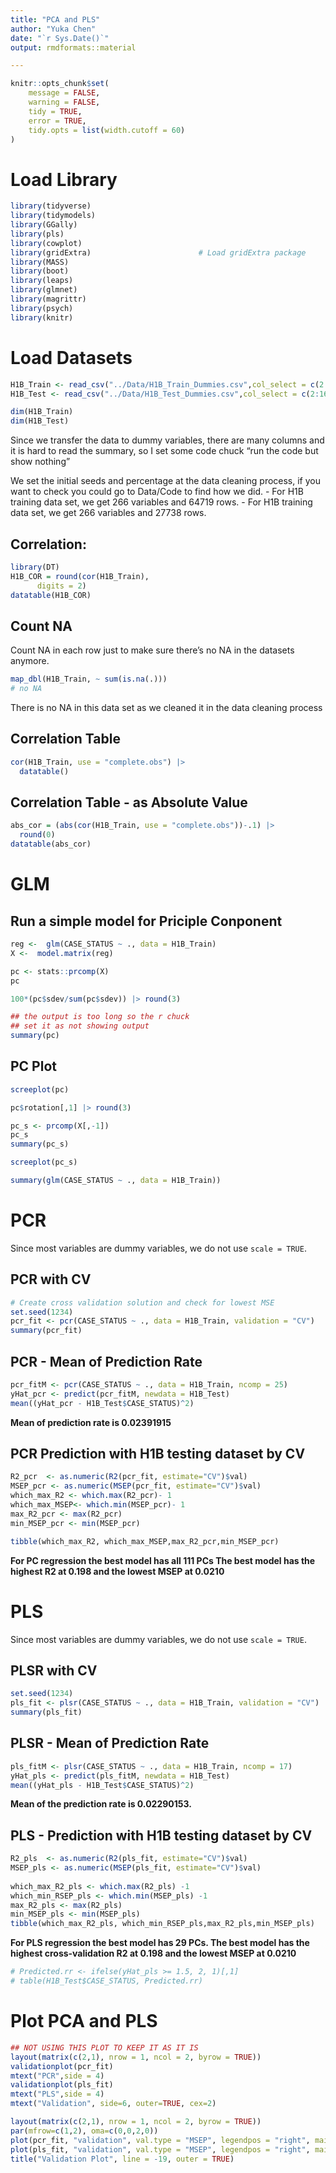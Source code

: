 ```yaml
---
title: "PCA and PLS"
author: "Yuka Chen"
date: "`r Sys.Date()`"
output: rmdformats::material

---
```

```r
knitr::opts_chunk$set(
	message = FALSE,
	warning = FALSE,
	tidy = TRUE,
	error = TRUE,
	tidy.opts = list(width.cutoff = 60)
)
```

# Load Library
```r
library(tidyverse)
library(tidymodels)
library(GGally)
library(pls)
library(cowplot)
library(gridExtra)                        # Load gridExtra package
library(MASS)
library(boot)
library(leaps)
library(glmnet)
library(magrittr)
library(psych)
library(knitr)

```

# Load Datasets

```r
H1B_Train <- read_csv("../Data/H1B_Train_Dummies.csv",col_select = c(2:163))
H1B_Test <- read_csv("../Data/H1B_Test_Dummies.csv",col_select = c(2:164))

dim(H1B_Train)
dim(H1B_Test)

```

Since we transfer the data to dummy variables, there are many columns and it is hard to read the summary, so I set some code chuck "run the code but show nothing"

We set the initial seeds and percentage at the data cleaning process, if you want to check you could go to Data/Code to find how we did.
- For H1B training data set, we get 266 variables and 64719 rows. 
- For H1B training data set, we get 266 variables and 27738 rows. 



## Correlation:
```r
library(DT)
H1B_COR = round(cor(H1B_Train),
      digits = 2)
datatable(H1B_COR)
```

## Count NA

Count NA in each row just to make sure there's no NA in the datasets anymore.

```r
map_dbl(H1B_Train, ~ sum(is.na(.)))
# no NA
```

There is no NA in this data set as we cleaned it in the data cleaning process

## Correlation Table
```r
cor(H1B_Train, use = "complete.obs") |> 
  datatable()
```
## Correlation Table - as Absolute Value

```r
abs_cor = (abs(cor(H1B_Train, use = "complete.obs"))-.1) |> 
  round(0)
datatable(abs_cor)
```
# GLM

## Run a simple model for Priciple Conponent

```r
reg <-  glm(CASE_STATUS ~ ., data = H1B_Train)
X <-  model.matrix(reg)
```

```r
pc <- stats::prcomp(X)
pc
```

```r
100*(pc$sdev/sum(pc$sdev)) |> round(3)
```

```r
## the output is too long so the r chuck 
## set it as not showing output
summary(pc)
```

## PC Plot
```r
screeplot(pc)
```

```r
pc$rotation[,1] |> round(3)
```

```r
pc_s <- prcomp(X[,-1])
pc_s
summary(pc_s)
```


```r
screeplot(pc_s)
```

```r
summary(glm(CASE_STATUS ~ ., data = H1B_Train))
```

# PCR

Since most variables are dummy variables, we do not use `scale = TRUE`.

## PCR with CV
```r
# Create cross validation solution and check for lowest MSE
set.seed(1234)
pcr_fit <- pcr(CASE_STATUS ~ ., data = H1B_Train, validation = "CV")
summary(pcr_fit)
```

## PCR - Mean of Prediction Rate
```r
pcr_fitM <- pcr(CASE_STATUS ~ ., data = H1B_Train, ncomp = 25)
yHat_pcr <- predict(pcr_fitM, newdata = H1B_Test)
mean((yHat_pcr - H1B_Test$CASE_STATUS)^2)
```

**Mean of prediction rate is 0.02391915**

## PCR Prediction with H1B testing dataset by CV

```r
R2_pcr  <- as.numeric(R2(pcr_fit, estimate="CV")$val)
MSEP_pcr <- as.numeric(MSEP(pcr_fit, estimate="CV")$val)
which_max_R2 <- which.max(R2_pcr)- 1
which_max_MSEP<- which.min(MSEP_pcr)- 1
max_R2_pcr <- max(R2_pcr)
min_MSEP_pcr <- min(MSEP_pcr)

tibble(which_max_R2, which_max_MSEP,max_R2_pcr,min_MSEP_pcr)
```

**For PC regression the best model has all 111 PCs The best model has the highest R2 at 0.198 and the lowest MSEP at 0.0210**

# PLS

Since most variables are dummy variables, we do not use `scale = TRUE`.

## PLSR with CV
```r
set.seed(1234)
pls_fit <- plsr(CASE_STATUS ~ ., data = H1B_Train, validation = "CV")
summary(pls_fit)
```

## PLSR - Mean of Prediction Rate

```r
pls_fitM <- plsr(CASE_STATUS ~ ., data = H1B_Train, ncomp = 17)
yHat_pls <- predict(pls_fitM, newdata = H1B_Test)
mean((yHat_pls - H1B_Test$CASE_STATUS)^2)
```

**Mean of the prediction rate is 0.02290153.**

## PLS - Prediction with H1B testing dataset by CV

```r
R2_pls  <- as.numeric(R2(pls_fit, estimate="CV")$val)
MSEP_pls <- as.numeric(MSEP(pls_fit, estimate="CV")$val)
 
which_max_R2_pls <- which.max(R2_pls) -1
which_min_RSEP_pls <- which.min(MSEP_pls) -1
max_R2_pls <- max(R2_pls)
min_MSEP_pls <- min(MSEP_pls)
tibble(which_max_R2_pls, which_min_RSEP_pls,max_R2_pls,min_MSEP_pls)

```

**For PLS regression the best model has 29 PCs. The best model has the highest cross-validation R2 at 0.198 and the lowest MSEP at 0.0210**

```r
# Predicted.rr <- ifelse(yHat_pls >= 1.5, 2, 1)[,1]
# table(H1B_Test$CASE_STATUS, Predicted.rr)
```

# Plot PCA and PLS
```r
## NOT USING THIS PLOT TO KEEP IT AS IT IS
layout(matrix(c(2,1), nrow = 1, ncol = 2, byrow = TRUE))
validationplot(pcr_fit)
mtext("PCR",side = 4)
validationplot(pls_fit)
mtext("PLS",side = 4)
mtext("Validation", side=6, outer=TRUE, cex=2)
```

```r
layout(matrix(c(2,1), nrow = 1, ncol = 2, byrow = TRUE))
par(mfrow=c(1,2), oma=c(0,0,2,0))
plot(pcr_fit, "validation", val.type = "MSEP", legendpos = "right", main = "PCR")
plot(pls_fit, "validation", val.type = "MSEP", legendpos = "right", main = "PLS")
title("Validation Plot", line = -19, outer = TRUE)
```


